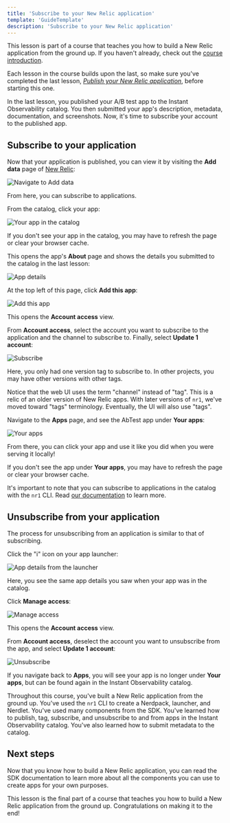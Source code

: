 ```yaml
---
title: 'Subscribe to your New Relic application'
template: 'GuideTemplate'
description: 'Subscribe to your New Relic application'
---
```


<HideWhenEmbedded>

<Callout variant="course">

This lesson is part of a course that teaches you how to build a New Relic application from the ground up. If you haven't already, check out the [course introduction](/ab-test).

Each lesson in the course builds upon the last, so make sure you've completed the last lesson, [_Publish your New Relic application_](/build-apps/ab-test/publish), before starting this one.

</Callout>

</HideWhenEmbedded>

In the last lesson, you published your A/B test app to the Instant Observability catalog. You then submitted your app's description, metadata, documentation, and screenshots. Now, it's time to subscribe your account to the published app.

## Subscribe to your application

Now that your application is published, you can view it by visiting the **Add data** page of [New Relic](https://one.newrelic.com):

![Navigate to Add data](../../../images/serve-publish-subscribe/nav-to-io.png)

From here, you can subscribe to applications.

<Steps>

<Step>

From the catalog, click your app:

![Your app in the catalog](../../../images/ab-test/app-in-catalog.png)

<Callout variant="tip">

If you don't see your app in the catalog, you may have to refresh the page or clear your browser cache.

</Callout>

This opens the app's **About** page and shows the details you submitted to the catalog in the last lesson:

![App details](../../../images/ab-test/app-about.png)

</Step>

<Step>

At the top left of this page, click **Add this app**:

![Add this app](../../../images/ab-test/add-this-app.png)

This opens the **Account access** view.

</Step>

<Step>

From **Account access**, select the account you want to subscribe to the application and the channel to subscribe to. Finally, select **Update 1 account**:

![Subscribe](../../../images/ab-test/subscribe.png)

Here, you only had one version tag to subscribe to. In other projects, you may have other versions with other tags.

<Callout variant="tip" title="Technical detail">

Notice that the web UI uses the term "channel" instead of "tag". This is a relic of an older version of New Relic apps. With later versions of `nr1`, we've moved toward "tags" terminology. Eventually, the UI will also use "tags".

</Callout>

</Step>

<Step>

Navigate to the **Apps** page, and see the AbTest app under **Your apps**:

![Your apps](../../../images/ab-test/your-apps.png)

From there, you can click your app and use it like you did when you were serving it locally!

<Callout variant="tip">

If you don't see the app under **Your apps**, you may have to refresh the page or clear your browser cache.

</Callout>

</Step>

</Steps>

It's important to note that you can subscribe to applications in the catalog with the `nr1` CLI. Read [our documentation](publish-deploy#subscribe-or-unsubscribe-apps) to learn more.

## Unsubscribe from your application

The process for unsubscribing from an application is similar to that of subscribing.

<Steps>

<Step>

Click the "i" icon on your app launcher:

![App details from the launcher](../../../images/ab-test/app-details-from-launcher.png)

Here, you see the same app details you saw when your app was in the catalog.

</Step>

<Step>

Click **Manage access**:

![Manage access](../../../images/ab-test/manage-access.png)

This opens the **Account access** view.

</Step>

<Step>

From **Account access**, deselect the account you want to unsubscribe from the app, and select **Update 1 account**:

![Unsubscribe](../../../images/ab-test/unsubscribe.png)

If you navigate back to **Apps**, you will see your app is no longer under **Your apps**, but can be found again in the Instant Observability catalog.

</Step>

</Steps>

Throughout this course, you've built a New Relic application from the ground up. You've used the `nr1` CLI to create a Nerdpack, launcher, and Nerdlet. You've used many components from the SDK. You've learned how to publish, tag, subscribe, and unsubscribe to and from apps in the Instant Observability catalog. You've also learned how to submit metadata to the catalog.

## Next steps

Now that you know how to build a New Relic application, you can read the SDK documentation to learn more about all the components you can use to create apps for your own purposes.

<HideWhenEmbedded>

<Callout variant="course">

This lesson is the final part of a course that teaches you how to build a New Relic application from the ground up. Congratulations on making it to the end!

</Callout>

</HideWhenEmbedded>

